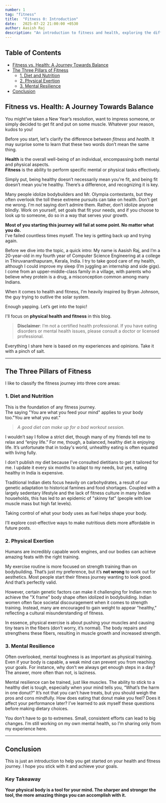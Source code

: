 ```yaml
---
number: 1
tag: "fitness"
title:  "Fitness 0: Introduction"
date:   2025-07-22 21:00:00 +0530
author: Aasish Raj
description: "An introduction to fitness and health, exploring the differences and the three main pillars of fitness."
---
```


## Table of Contents
- [Fitness vs. Health: A Journey Towards Balance](#fitness-vs-health-a-journey-towards-balance)
- [The Three Pillars of Fitness](#the-three-pillars-of-fitness)
  - [1. Diet and Nutrition](#1-diet-and-nutrition)
  - [2. Physical Exertion](#2-physical-exertion)
  - [3. Mental Resilience](#3-mental-resilience)
- [Conclusion](#conclusion)

## Fitness vs. Health: A Journey Towards Balance

You might’ve taken a New Year’s resolution, want to impress someone, or simply decided to get fit and put on some muscle. Whatever your reason, kudos to you!

Before you start, let's clarify the difference between *fitness* and *health*. It may surprise some to learn that these two words don’t mean the same thing.

**Health** is the overall well-being of an individual, encompassing both mental and physical aspects.  
**Fitness** is the ability to perform specific mental or physical tasks effectively.

Simply put, being healthy doesn’t necessarily mean you're fit, and being fit doesn’t mean you're healthy. There’s a difference, and recognizing it is key.

Many people idolize bodybuilders and Mr. Olympia contestants, but they often overlook the toll these extreme pursuits can take on health. Don’t get me wrong. I'm not saying don’t admire them. Rather, don’t idolize anyone blindly. Work on yourself, set goals that fit your needs, and if you choose to look up to someone, do so in a way that serves your growth.  

**Most of you starting this journey will fail at some point. No matter what you do.**  
I’ve failed countless times myself. The key is getting back up and trying again.

Before we dive into the topic, a quick intro: My name is Aasish Raj, and I’m a 20-year-old in my fourth year of Computer Science Engineering at a college in Thiruvananthapuram, Kerala, India. I try to take good care of my health, although I could improve my sleep (I’m juggling an internship and side gigs). I come from an upper-middle-class family in a village, with parents who believe whey protein is a drug, a misconception common among many Indians.

When it comes to health and fitness, I’m heavily inspired by Bryan Johnson, the guy trying to outlive the solar system.

Enough yapping. Let’s get into the topic!

I'll focus on **physical health and fitness** in this blog.

> **Disclaimer**: I’m not a certified health professional. If you have eating disorders or mental health issues, please consult a doctor or licensed professional.

Everything I share here is based on my experiences and opinions. Take it with a pinch of salt.

---

## The Three Pillars of Fitness

I like to classify the fitness journey into three core areas:

### 1. Diet and Nutrition

This is the foundation of any fitness journey.  
The saying "You are what you feed your mind" applies to your body too."You are what you eat."

> *A good diet can make up for a bad workout session.*  

I wouldn’t say I follow a strict diet, though many of my friends tell me to relax and “enjoy life.” For me, though, a balanced, healthy diet *is* enjoying life. It’s unfortunate that in today's world, unhealthy eating is often equated with living fully.

I don't publish my diet because I’ve consulted dietitians to get it tailored for me. I update it every six months to adapt to my needs, but yes, eating healthy in India is expensive.

Traditional Indian diets focus heavily on carbohydrates, a result of our genetic adaptation to historical famines and food shortages. Coupled with a largely sedentary lifestyle and the lack of fitness culture in many Indian households, this has led to an epidemic of "skinny fat" (people with low muscle mass but high fat levels).

Taking control of what your body uses as fuel helps shape your body.

I’ll explore cost-effective ways to make nutritious diets more affordable in future posts.

### 2. Physical Exertion

Humans are incredibly capable work engines, and our bodies can achieve amazing feats with the right training.

My exercise routine is more focused on strength training than on bodybuilding. That’s just my preference, but it’s **not wrong** to work out for aesthetics. Most people start their fitness journey wanting to look good. And that’s perfectly valid.

However, certain genetic factors can make it challenging for Indian men to achieve the "X frame" body shape often idolized in bodybuilding.
Indian women often face societal discouragement when it comes to strength training. Instead, many are encouraged to gain weight to appear "healthy," reflecting a cultural misunderstanding of fitness.

In essence, physical exercise is about pushing your muscles and causing tiny tears in the fibers (don’t worry, it’s normal). The body repairs and strengthens these fibers, resulting in muscle growth and increased strength.

### 3. Mental Resilience

Often overlooked, mental toughness is as important as physical training.  
Even if your body is capable, a weak mind can prevent you from reaching your goals. For instance, why don’t we always get enough steps in a day? The answer, more often than not, is laziness.  

Mental resilience can be trained, just like muscles. The ability to stick to a healthy diet is tough, especially when your mind tells you, “What’s the harm in one donut?” It’s not that you can’t have treats, but you should weigh the pros and cons mindfully. How does eating that donut make you feel? Does it affect your performance later? I’ve learned to ask myself these questions before making dietary choices.

You don’t have to go to extremes. Small, consistent efforts can lead to big changes. I’m still working on my own mental health, so I’m sharing only from my experience here.

---

## Conclusion

This is just an introduction to help you get started on your health and fitness journey. I hope you stick with it and achieve your goals.

### Key Takeaway

**Your physical body is a tool for your mind. The sharper and stronger the tool, the more amazing things you can accomplish with it.**